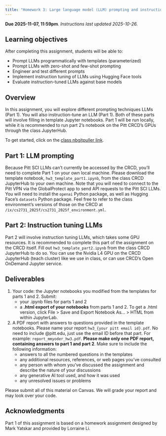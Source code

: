 ```yaml
---
title: "Homework 3: Large language model (LLM) prompting and instruction tuning"
---
```


**Due 2025-11-07, 11:59pm**. *Instructions last updated 2025-10-26.*

## Learning objectives
After completing this assignment, students will be able to:

* Prompt LLMs programmatically with templates (parameterized)
* Prompt LLMs with zero-shot and few-shot prompting
* Engineer and test different prompts
* Implement instruction tuning of LLMs using Hugging Face tools
* Evaluate instruction-tuned LLMs against base models


## Overview
In this assignment, you will explore different prompting techniques LLMs (Part 1). You will also instruction-tune an LLM (Part 1). Both of these parts will involve filling in template Jupyter notebooks. Part 1 will be run locally, while it is recommended to run part 2's notebook on the Pitt CRCD's GPUs through the class JupyterHub.

To get started, click on the [class nbgitpuller link](https://jupyter.crc.pitt.edu/hub/user-redirect/git-pull?repo=https%3A%2F%2Fgithub.com%2Fmichaelmilleryoder%2Fcs2731_jupyterhub&urlpath=lab%2Ftree%2Fcs2731_jupyterhub%2F&branch=main).

## Part 1: LLM prompting
Because Pitt SCI LLMs can't currently be accessed by the CRCD, you'll need to complete Part 1 on your own local machine. Please download the template notebook, `hw3_template_part1.ipynb`, from the class  CRCD JupyterHub to your own machine.
Note that you will need to connect to the Pitt VPN via the GlobalProtect app to send API requests to the Pitt SCI LLMs.
You will need to install the `openai` Python package, as well as Hugging Face's `datasets` Python package. Feel free to refer to the class environment's versions of those on the CRCD at `/ix/cs2731_2025f/cs2731_2025f_environment.yml`.

## Part 2: Instruction tuning LLMs
Part 2 will involve instruction tuning LLMs, which takes some GPU resources. It is recommended to complete this part of the assignment on the CRCD itself. Fill out `hw3_template_part2.ipynb` from the class CRCD JupyterHub to do so. You can use the Nvidia L4 GPU on the CRCD JupyterHub (teach cluster) like we use in class, or can use CRCD's Open OnDemand Jupyter service.


## Deliverables

1. Your code: the Jupyter notebooks you modified from the templates for parts 1 and 2. Submit:
	*  your .ipynb files for parts 1 and 2
	* a **.html export of your notebooks** from parts 1 and 2. To get a .html version, click File > Save and Export Notebook As... > HTML from within JupyterLab.
2. A PDF report with answers to questions provided in the template notebooks. Please name your report `hw3_{your pitt email id}.pdf`. No need to include @pitt.edu, just use the email ID before that part. For example: `report_mmyoder_hw3.pdf`. **Please make only one PDF report, containing answers to part 1 and part 2**. Make sure to include the following information:
	* answers to all the numbered questions in the templates
	* any additional resources, references, or web pages you've consulted
	* any person with whom you've discussed the assignment and describe the nature of your discussions
	* any generative AI tool used, and how it was used
	* any unresolved issues or problems

Please submit all of this material on Canvas. We will grade your report and may look over your code.

<!--
## Grading
See rubric on Canvas.
-->

## Acknowledgments
Part 1 of this assignment is based on a homework assignment designed by Mark Yatskar and provided by Lorraine Li.
